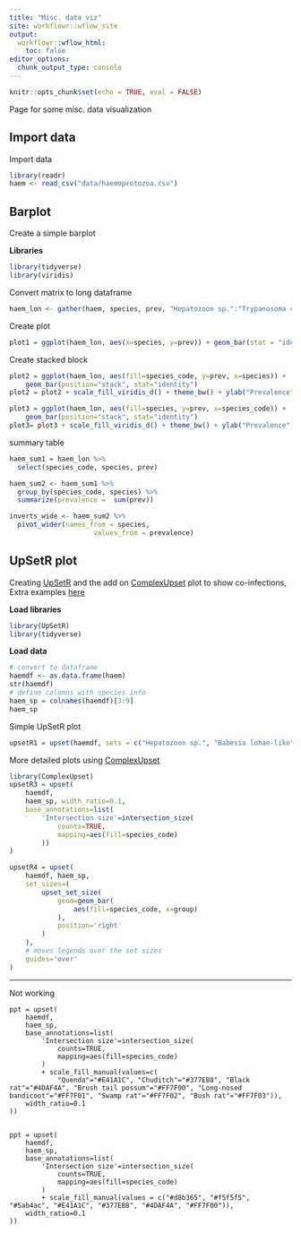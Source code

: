 ```yaml
---
title: "Misc. data viz"
site: workflowr::wflow_site
output:
  workflowr::wflow_html:
    toc: false
editor_options:
  chunk_output_type: console
---
```


```r
knitr::opts_chunk$set(echo = TRUE, eval = FALSE)
```

Page for some misc. data visualization

## Import data

Import data
```r
library(readr)
haem <- read_csv("data/haemoprotozoa.csv")
```

## Barplot

Create a simple barplot

**Libraries**
```r
library(tidyverse)
library(viridis)
```

Convert matrix to long dataframe
```r
haem_lon <- gather(haem, species, prev, "Hepatozoon sp.":"Trypanosoma cyclops-like", factor_key=TRUE)
```
Create plot
```r
plot1 = ggplot(haem_lon, aes(x=species, y=prev)) + geom_bar(stat = "identity")
```

Create stacked block
```r
plot2 = ggplot(haem_lon, aes(fill=species_code, y=prev, x=species)) + 
    geom_bar(position="stack", stat="identity")
plot2 = plot2 + scale_fill_viridis_d() + theme_bw() + ylab("Prevalence") + xlab("Haemoprotozoa species")

plot3 = ggplot(haem_lon, aes(fill=species, y=prev, x=species_code)) + 
    geom_bar(position="stack", stat="identity")
plot3= plot3 + scale_fill_viridis_d() + theme_bw() + ylab("Prevalence") + xlab("Host species")
```

summary table
```r
haem_sum1 = haem_lon %>%
  select(species_code, species, prev)

haem_sum2 <- haem_sum1 %>%
  group_by(species_code, species) %>%
  summarize(prevalence =  sum(prev))

inverts_wide <- haem_sum2 %>% 
  pivot_wider(names_from = species, 
                     values_from = prevalence)
```

## UpSetR plot

Creating [UpSetR](https://github.com/hms-dbmi/UpSetR) and the add on [ComplexUpset](https://krassowski.github.io/complex-upset/) plot to show co-infections, 
Extra examples [here](https://jokergoo.github.io/ComplexHeatmap-reference/book/upset-plot.html)

**Load libraries**

```r
library(UpSetR)
library(tidyverse)
```

**Load data**

```r
# convert to dataframe
haemdf <- as.data.frame(haem)
str(haemdf)
# define columns with species info
haem_sp = colnames(haemdf)[3:9]
haem_sp
```

Simple UpSetR plot
```r
upsetR1 = upset(haemdf, sets = c("Hepatozoon sp.", "Babesia lohae-like", "Theileria cf. peramelis", "Trypanosoma lewisi-like", "Trypanosoma noyesi", "Trypanosoma gilletti", "Trypanosoma cyclops-like"), sets.bar.color = "#7a255d")
```


More detailed plots using [ComplexUpset](https://krassowski.github.io/complex-upset/)
```r
library(ComplexUpset)
upsetR3 = upset(
    haemdf,
    haem_sp, width_ratio=0.1,
    base_annotations=list(
        'Intersection size'=intersection_size(
            counts=TRUE,
            mapping=aes(fill=species_code)
        ))
)

upsetR4 = upset(
    haemdf, haem_sp,
    set_sizes=(
        upset_set_size(
            geom=geom_bar(
                aes(fill=species_code, x=group)
            ),
            position='right'
        )
    ),
    # moves legends over the set sizes
    guides='over'
)
```

------------------------------

Not working

```
ppt = upset(
    haemdf,
    haem_sp,
    base_annotations=list(
        'Intersection size'=intersection_size(
            counts=TRUE,
            mapping=aes(fill=species_code)
        )
        + scale_fill_manual(values=c(
            "Quenda"="#E41A1C", "Chuditch"="#377EB8", "Black rat"="#4DAF4A", "Brush tail possum"="#FF7F00", "Long-nosed bandicoot"="#FF7F01", "Swamp rat"="#FF7F02", "Bush rat"="#FF7F03")),
    width_ratio=0.1
))


ppt = upset(
    haemdf,
    haem_sp,
    base_annotations=list(
        'Intersection size'=intersection_size(
            counts=TRUE,
            mapping=aes(fill=species_code)
        )
        + scale_fill_manual(values = c("#d8b365", "#f5f5f5", "#5ab4ac", "#E41A1C", "#377EB8", "#4DAF4A", "#FF7F00")),
    width_ratio=0.1
))
```
